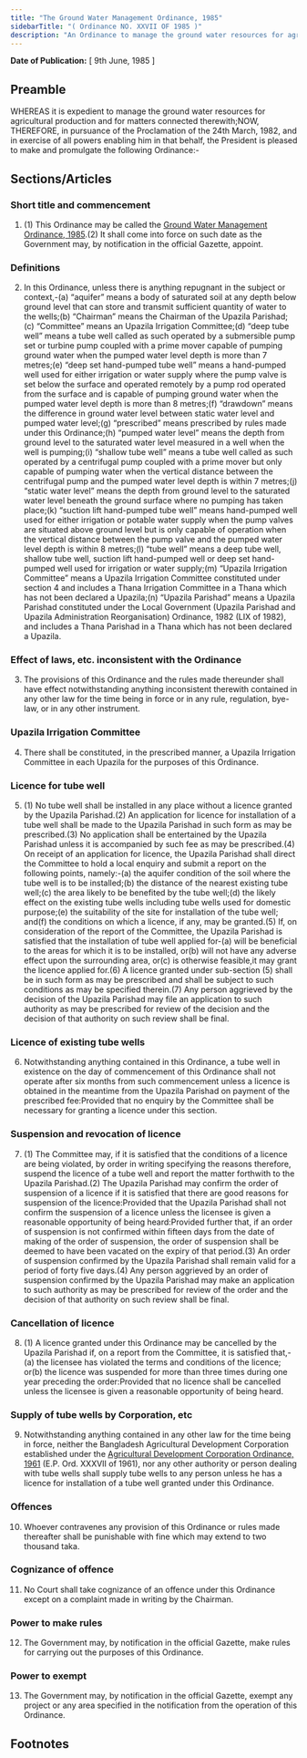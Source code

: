 ```yaml
---
title: "The Ground Water Management Ordinance, 1985"
sidebarTitle: "( Ordinance NO. XXVII OF 1985 )"
description: "An Ordinance to manage the ground water resources for agricultural production."
---
```


**Date of Publication:** [ 9th June, 1985 ]

## Preamble

WHEREAS it is expedient to manage the ground water resources for agricultural production and for matters connected therewith;NOW, THEREFORE, in pursuance of the Proclamation of the 24th March, 1982, and in exercise of all powers enabling him in that behalf, the President is pleased to make and promulgate the following Ordinance:-

## Sections/Articles

### Short title and commencement

1. (1) This Ordinance may be called the [Ground Water Management Ordinance, 1985](/act-686.html "Ground Water Management Ordinance, 1985").(2) It shall come into force on such date as the Government may, by notification in the official Gazette, appoint.

### Definitions

2. In this Ordinance, unless there is anything repugnant in the subject or context,-(a) “aquifer” means a body of saturated soil at any depth below ground level that can store and transmit sufficient quantity of water to the wells;(b) “Chairman” means the Chairman of the Upazila Parishad;(c) “Committee” means an Upazila Irrigation Committee;(d) “deep tube well” means a tube well called as such operated by a submersible pump set or turbine pump coupled with a prime mover capable of pumping ground water when the pumped water level depth is more than 7 metres;(e) “deep set hand-pumped tube well” means a hand-pumped well used for either irrigation or water supply where the pump valve is set below the surface and operated remotely by a pump rod operated from the surface and is capable of pumping ground water when the pumped water level depth is more than 8 metres;(f) “drawdown” means the difference in ground water level between static water level and pumped water level;(g) “prescribed” means prescribed by rules made under this Ordinance;(h) “pumped water level” means the depth from ground level to the saturated water level measured in a well when the well is pumping;(i) “shallow tube well” means a tube well called as such operated by a centrifugal pump coupled with a prime mover but only capable of pumping water when the vertical distance between the centrifugal pump and the pumped water level depth is within 7 metres;(j) “static water level” means the depth from ground level to the saturated water level beneath the ground surface where no pumping has taken place;(k) “suction lift hand-pumped tube well” means hand-pumped well used for either irrigation or potable water supply when the pump valves are situated above ground level but is only capable of operation when the vertical distance between the pump valve and the pumped water level depth is within 8 metres;(l) “tube well” means a deep tube well, shallow tube well, suction lift hand-pumped well or deep set hand-pumped well used for irrigation or water supply;(m) “Upazila Irrigation Committee” means a Upazila Irrigation Committee constituted under section 4 and includes a Thana Irrigation Committee in a Thana which has not been declared a Upazila;(n) “Upazila Parishad” means a Upazila Parishad constituted under the Local Government (Upazila Parishad and Upazila Administration Reorganisation) Ordinance, 1982 (LIX of 1982), and includes a Thana Parishad in a Thana which has not been declared a Upazila.

### Effect of laws, etc. inconsistent with the Ordinance

3. The provisions of this Ordinance and the rules made thereunder shall have effect notwithstanding anything inconsistent therewith contained in any other law for the time being in force or in any rule, regulation, bye-law, or in any other instrument.

### Upazila Irrigation Committee

4. There shall be constituted, in the prescribed manner, a Upazila Irrigation Committee in each Upazila for the purposes of this Ordinance.

### Licence for tube well

5. (1) No tube well shall be installed in any place without a licence granted by the Upazila Parishad.(2) An application for licence for installation of a tube well shall be made to the Upazila Parishad in such form as may be prescribed.(3) No application shall be entertained by the Upazila Parishad unless it is accompanied by such fee as may be prescribed.(4) On receipt of an application for licence, the Upazila Parishad shall direct the Committee to hold a local enquiry and submit a report on the following points, namely:-(a) the aquifer condition of the soil where the tube well is to be installed;(b) the distance of the nearest existing tube well;(c) the area likely to be benefited by the tube well;(d) the likely effect on the existing tube wells including tube wells used for domestic purpose;(e) the suitability of the site for installation of the tube well; and(f) the conditions on which a licence, if any, may be granted.(5) If, on consideration of the report of the Committee, the Upazila Parishad is satisfied that the installation of tube well applied for-(a) will be beneficial to the areas for which it is to be installed, or(b) will not have any adverse effect upon the surrounding area, or(c) is otherwise feasible,it may grant the licence applied for.(6) A licence granted under sub-section (5) shall be in such form as may be prescribed and shall be subject to such conditions as may be specified therein.(7) Any person aggrieved by the decision of the Upazila Parishad may file an application to such authority as may be prescribed for review of the decision and the decision of that authority on such review shall be final.

### Licence of existing tube wells

6. Notwithstanding anything contained in this Ordinance, a tube well in existence on the day of commencement of this Ordinance shall not operate after six months from such commencement unless a licence is obtained in the meantime from the Upazila Parishad on payment of the prescribed fee:Provided that no enquiry by the Committee shall be necessary for granting a licence under this section.

### Suspension and revocation of licence

7. (1) The Committee may, if it is satisfied that the conditions of a licence are being violated, by order in writing specifying the reasons therefore, suspend the licence of a tube well and report the matter forthwith to the Upazila Parishad.(2) The Upazila Parishad may confirm the order of suspension of a licence if it is satisfied that there are good reasons for suspension of the licence:Provided that the Upazila Parishad shall not confirm the suspension of a licence unless the licensee is given a reasonable opportunity of being heard:Provided further that, if an order of suspension is not confirmed within fifteen days from the date of making of the order of suspension, the order of suspension shall be deemed to have been vacated on the expiry of that period.(3) An order of suspension confirmed by the Upazila Parishad shall remain valid for a period of forty five days.(4) Any person aggrieved by an order of suspension confirmed by the Upazila Parishad may make an application to such authority as may be prescribed for review of the order and the decision of that authority on such review shall be final.

### Cancellation of licence

8. (1) A licence granted under this Ordinance may be cancelled by the Upazila Parishad if, on a report from the Committee, it is satisfied that,-(a) the licensee has violated the terms and conditions of the licence; or(b) the licence was suspended for more than three times during one year preceding the order:Provided that no licence shall be cancelled unless the licensee is given a reasonable opportunity of being heard.

### Supply of tube wells by Corporation, etc

9. Notwithstanding anything contained in any other law for the time being in force, neither the Bangladesh Agricultural Development Corporation established under the [Agricultural Development Corporation Ordinance, 1961](/act-320.html "Agricultural Development Corporation Ordinance, 1961 ") (E.P. Ord. XXXVII of 1961), nor any other authority or person dealing with tube wells shall supply tube wells to any person unless he has a licence for installation of a tube well granted under this Ordinance.

### Offences

10. Whoever contravenes any provision of this Ordinance or rules made thereafter shall be punishable with fine which may extend to two thousand taka.

### Cognizance of offence

11. No Court shall take cognizance of an offence under this Ordinance except on a complaint made in writing by the Chairman.

### Power to make rules

12. The Government may, by notification in the official Gazette, make rules for carrying out the purposes of this Ordinance.

### Power to exempt

13. The Government may, by notification in the official Gazette, exempt any project or any area specified in the notification from the operation of this Ordinance.

## Footnotes
